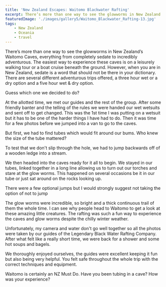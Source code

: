 ```yaml
---
title: 'New Zealand Escapes: Waitomo Blackwater Rafting'
excerpt: There’s more than one way to see the glowworms in New Zealand’s Waitomo Caves. Our choice Waitomo Blackwater Rafting.
featuredImage: './images/gallery5/Waitomo_Blackwater_Rafting-13.jpg'
tags:
    - New Zealand
    - Oceania
    - travel
---
```


There’s more than one way to see the glowworms in New Zealand’s Waitomo Caves, everything from completely sedate to incredibly adventurous. The easiest way to experience these caves is on a leisurely walking tour or a boat cruise beneath the ground. However, when you are in New Zealand, sedate is a word that should not be there in your dictionary. There are several different adventurous trips offered, a three hour wet or a dry option and a five hour wet & dry option.

Guess which one we decided to do?

At the allotted time, we met our guides and the rest of the group. After some friendly banter and the telling of the rules we were handed our wet wetsuits and sent off to get changed. This was the 1st time I was putting on a wetsuit but it has to be one of the harder things I have had to do. Then it was time for a few photos before we jumped into a van to go to the caves.

<ImageGallery relativeDirectory={props.path} subDirectory="gallery1" />

But first, we had to find tubes which would fit around our bums. Who knew the size of the tube mattered?

<ImageGallery relativeDirectory={props.path} subDirectory="gallery2" />

To test that we don't slip through the hole, we had to jump backwards off of a wooden ledge into a stream.

<ImageGallery relativeDirectory={props.path} subDirectory="gallery3" />

We then headed into the caves ready for it all to begin. We stayed in our tubes, linked together in a long line allowing us to turn out our torches and stare at the glow worms. This happened on several occasions be it in our tube or just sat around on the rocks looking up.

<ImageGallery relativeDirectory={props.path} subDirectory="gallery4" />

There were a few optional jumps but I would strongly suggest not taking the option of not to jump

<ImageGallery relativeDirectory={props.path} subDirectory="gallery5" />

The glow worms were incredible, so bright and a thick continuous trail of them the whole time. I can see why people head to Waitomo to get a look at these amazing little creatures. The rafting was such a fun way to experience the caves and glow worms despite the chilly winter weather.

Unfortunately, my camera and water don't go well together so all the photos were taken by our guides of the Legendary Black Water Rafting Company. After what felt like a really short time, we were back for a shower and some hot soups and bagels.

<ImageGallery relativeDirectory={props.path} subDirectory="gallery6" />

We thoroughly enjoyed ourselves, the guides were excellent keeping it fun but also being very helpful. You felt safe throughout the whole trip with the correct techniques and equipment.

Waitomo is certainly an NZ Must Do. Have you been tubing in a cave? How was your experience?
